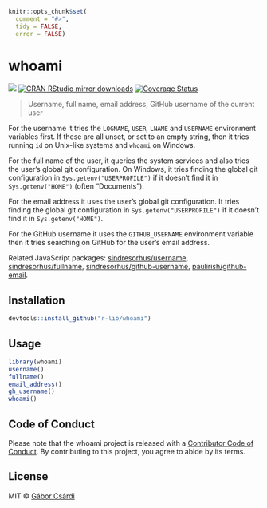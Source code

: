 
```r
knitr::opts_chunk$set(
  comment = "#>",
  tidy = FALSE,
  error = FALSE)
```

# whoami

[![](http://www.r-pkg.org/badges/version/whoami)](http://www.r-pkg.org/pkg/whoami)
[![CRAN RStudio mirror downloads](http://cranlogs.r-pkg.org/badges/whoami)](http://www.r-pkg.org/pkg/whoami)
[![Coverage Status](https://img.shields.io/codecov/c/github/r-lib/whoami/master.svg)](https://codecov.io/github/r-lib/whoami?branch=master)

> Username, full name, email address, GitHub username of the current user

For the username it tries the `LOGNAME`, `USER`, `LNAME` and
`USERNAME` environment variables first. If these are all unset,
or set to an empty string, then it tries running `id` on Unix-like
systems and `whoami` on Windows.

For the full name of the user, it queries the system services and
also tries the user's global git configuration. On Windows, it tries finding the global git configuration in `Sys.getenv("USERPROFILE")` if it doesn't find it in `Sys.getenv("HOME")` (often "Documents").

For the email address it uses the user's global git configuration. It tries finding the global git configuration in `Sys.getenv("USERPROFILE")` if it doesn't find it in `Sys.getenv("HOME")`.

For the GitHub username it uses the `GITHUB_USERNAME` environment variable then it tries searching on GitHub for the user's email
address.

Related JavaScript packages:
[sindresorhus/username](https://github.com/sindresorhus/username),
[sindresorhus/fullname](https://github.com/sindresorhus/fullname),
[sindresorhus/github-username](https://github.com/sindresorhus/github-username),
[paulirish/github-email](https://github.com/paulirish/github-email).

## Installation

```r
devtools::install_github("r-lib/whoami")
```

## Usage

```r
library(whoami)
username()
fullname()
email_address()
gh_username()
whoami()
```

## Code of Conduct

Please note that the whoami project is released with a
[Contributor Code of Conduct](http://r-lib.github.io/whoami/CODE_OF_CONDUCT.html).
By contributing to this project, you agree to abide by its terms.

## License

MIT © [Gábor Csárdi](http://gaborcsardi.org)
